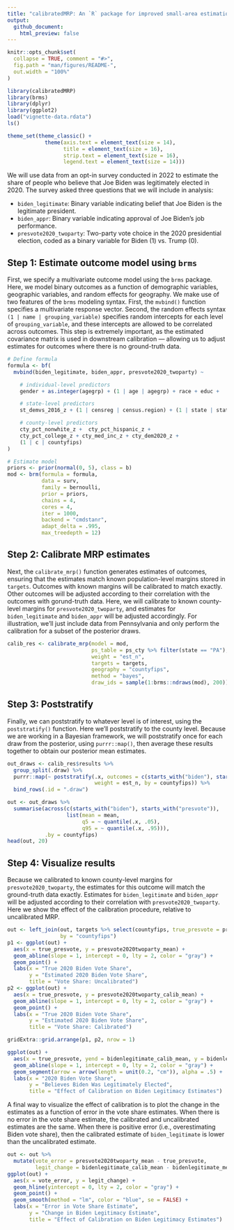 ```yaml
--- 
title: "calibratedMRP: An `R` package for improved small-area estimation with MRP"
output:
  github_document:
    html_preview: false
---
```


```r
knitr::opts_chunk$set(
  collapse = TRUE, comment = "#>",
  fig.path = "man/figures/README-",
  out.width = "100%"
)
```


```r
library(calibratedMRP)
library(brms)
library(dplyr)
library(ggplot2)
load("vignette-data.rdata")
ls()
```

```r
theme_set(theme_classic() + 
            theme(axis.text = element_text(size = 14), 
                  title = element_text(size = 16),
                  strip.text = element_text(size = 16),
                  legend.text = element_text(size = 14)))
```

We will use data from an opt-in survey conducted in 2022 to estimate the share of people who believe that Joe Biden was legitimately elected in 2020. The survey asked three questions that we will include in analysis:

* `biden_legitimate`: Binary variable indicating belief that Joe Biden is the legitimate president.
* `biden_appr`: Binary variable indicating approval of Joe Biden's job performance.
* `presvote2020_twoparty`: Two-party vote choice in the 2020 presidential election, coded as a binary variable for Biden (1) vs. Trump (0).


## Step 1: Estimate outcome model using `brms` 

First, we specify a multivariate outcome model using the `brms` package. Here, we model binary outcomes as a function of demographic variables, geographic variables, and random effects for geography. We make use of two features of the `brms` modeling syntax. First, the `mvbind()` function specifies a multivariate response vector. Second, the random effects syntax `(1 | name | grouping_variable)` specifies random intercepts for each level of `grouping_variable`, and these intercepts are allowed to be correlated across outcomes. This step is extremely important, as the estimated covariance matrix is used in downstream calibration --- allowing us to adjust estimates for outcomes where there is no ground-truth data.

```r
# Define formula
formula <- bf(
  mvbind(biden_legitimate, biden_appr, presvote2020_twoparty) ~

    # individual-level predictors
    gender + as.integer(agegrp) + (1 | age | agegrp) + race + educ +

    # state-level predictors
    st_demvs_2016_z + (1 | censreg | census.region) + (1 | state | state) +

    # county-level predictors
    cty_pct_nonwhite_z +  cty_pct_hispanic_z +
    cty_pct_college_z + cty_med_inc_z + cty_dem2020_z +
    (1 | c | countyfips)
)

# Estimate model
priors <- prior(normal(0, 5), class = b)
mod <- brm(formula = formula,
           data = surv,
           family = bernoulli,
           prior = priors,
           chains = 4, 
           cores = 4,
           iter = 1000,
           backend = "cmdstanr",
           adapt_delta = .995,
           max_treedepth = 12)
```




## Step 2: Calibrate MRP estimates

Next, the `calibrate_mrp()` function generates estimates of outcomes, ensuring that the estimates match known population-level margins stored in `targets`. Outcomes with known margins will be calibrated to match exactly. Other outcomes will be adjusted according to their correlation with the outcomes with gorund-truth data. Here, we will calibrate to known county-level margins for `presvote2020_twoparty`, and estimates for `biden_legitimate` and `biden_appr` will be adjusted accordingly. For illustration, we'll just include data from Pennsylvania and only perform the calibration for a subset of the posterior draws.

```r
calib_res <- calibrate_mrp(model = mod, 
                           ps_table = ps_cty %>% filter(state == "PA"), 
                           weight = "est_n", 
                           targets = targets, 
                           geography = "countyfips", 
                           method = "bayes",
                           draw_ids = sample(1:brms::ndraws(mod), 200))
```    

## Step 3: Poststratify

Finally, we can poststratify to whatever level is of interest, using the `poststratify()` function. Here we'll poststratify to the county level. Because we are working in a Bayesian framework, we will poststratify once for each draw from the posterior, using `purrr::map()`, then average these results together to obtain our posterior mean estimates.

```r
out_draws <- calib_res$results %>% 
  group_split(.draw) %>% 
  purrr::map(~ poststratify(.x, outcomes = c(starts_with("biden"), starts_with("presvote")),
                            weight = est_n, by = countyfips)) %>% 
  bind_rows(.id = ".draw") 

out <- out_draws %>% 
  summarise(across(c(starts_with("biden"), starts_with("presvote")),
                   list(mean = mean,
                        q5 = ~ quantile(.x, .05),
                        q95 = ~ quantile(.x, .95))),
            .by = countyfips)
head(out, 20)
```


## Step 4: Visualize results

Because we calibrated to known county-level margins for `presvote2020_twoparty`, the estimates for this outcome will match the ground-truth data exactly. Estimates for `biden_legitimate` and `biden_appr` will be adjusted according to their correlation with `presvote2020_twoparty`. Here we show the effect of the calibration procedure, relative to uncalibrated MRP. 

```r
out <- left_join(out, targets %>% select(countyfips, true_presvote = presvote2020twoparty), 
                 by = "countyfips")
p1 <- ggplot(out) + 
  aes(x = true_presvote, y = presvote2020twoparty_mean) +
  geom_abline(slope = 1, intercept = 0, lty = 2, color = "gray") +
  geom_point() + 
  labs(x = "True 2020 Biden Vote Share", 
       y = "Estimated 2020 Biden Vote Share", 
       title = "Vote Share: Uncalibrated")
p2 <- ggplot(out) +
  aes(x = true_presvote, y = presvote2020twoparty_calib_mean) +
  geom_abline(slope = 1, intercept = 0, lty = 2, color = "gray") +
  geom_point() + 
  labs(x = "True 2020 Biden Vote Share", 
       y = "Estimated 2020 Biden Vote Share", 
       title = "Vote Share: Calibrated")

gridExtra::grid.arrange(p1, p2, nrow = 1)
```

```r
ggplot(out) + 
  aes(x = true_presvote, yend = bidenlegitimate_calib_mean, y = bidenlegitimate_mean) +
  geom_abline(slope = 1, intercept = 0, lty = 2, color = "gray") +
  geom_segment(arrow = arrow(length = unit(0.2, "cm")), alpha = .5) + 
  labs(x = "2020 Biden Vote Share", 
       y = "Believes Biden Was Legitimately Elected", 
       title = "Effect of Calibration on Biden Legitimacy Estimates")
```


A final way to visualize the effect of calibration is to plot the change in the estimates as a function of error in the vote share estimates. When there is no error in the vote share estimate, the calibrated and uncalibrated estimates are the same. When there is positive error (i.e., overestimating Biden vote share), then the calibrated estimate of `biden_legitimate` is lower than the uncalibrated estimate.

```r
out <- out %>% 
  mutate(vote_error = presvote2020twoparty_mean - true_presvote,
         legit_change = bidenlegitimate_calib_mean - bidenlegitimate_mean)
ggplot(out) + 
  aes(x = vote_error, y = legit_change) +
  geom_hline(yintercept = 0, lty = 2, color = "gray") +
  geom_point() + 
  geom_smooth(method = "lm", color = "blue", se = FALSE) +
  labs(x = "Error in Vote Share Estimate", 
       y = "Change in Biden Legitimacy Estimate", 
       title = "Effect of Calibration on Biden Legitimacy Estimates")
```



